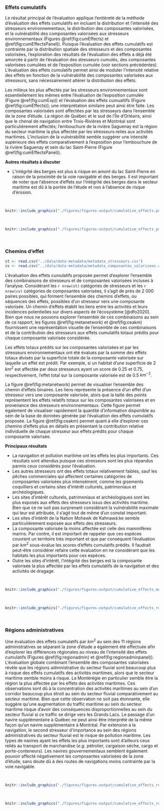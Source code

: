 ### Effets cumulatifs

Le résultat principal de l'évaluation applique l'entièreté de la méthode d'évaluation des effets cumulatifs en incluant la distribution et l'intensité des stresseurs environnementaux, la distribution des composantes valorisées, et la vulnérabilité des composantes valorisées aux stresseurs environnementaux (Figures \@ref(fig:cumEffects) et \@ref(fig:cumEffectsPanel)). Puisque l'évaluation des effets cumulatifs est contrainte par la distribution spatiale des stresseurs et des composantes valorisées, l'exploration des résultats de l'évaluation des effets a déjà été amorcée à partir de l'évaluation des stresseurs cumulés, des composantes valorisées cumulées et de l'exposition cumulée (voir sections précédentes). L'évaluation des effets cumulatifs permet ainsi de moduler l'intensité relative des effets en fonction de la vulnérabilité des composantes valorisées aux stresseurs, sans nécessairement altérer la distribution des effets.

Les milieux les plus affectés par les stresseurs environnementaux sont essentiellement les mêmes entre l'évaluation de l'exposition cumulée (Figure \@ref(fig:cumExp)) et l'évaluation des effets cumualtifs (Figure \@ref(fig:cumEffects)); une interprétation similaire peut ainsi être faite. Les composantes valorisées sont affectées par les stresseurs dans l'ensemble de la zone d'étude. La région de Québec et le sud de l'Île d'Orléans, ainsi que le chenal de navigation entre Trois-Rivières et Montréal sont particulièrement affectés; l'embouchure de la rivière Saguenay est la région du secteur maritime la plus affectée par les stresseurs reliés aux activités maritimes. L'inclusion de la vulnérabilité semble suggérer une intensité supérieure des effets comparativement à l'exposition pour l'embouchure de la rivière Saguenay et sein du lac Saint-Pierre (Figure \@ref(fig:cumEffectsPanel)).

**Autres résultats à discuter**

- L'intégrité des berges est plus à risque en amont du lac Saint-Pierre en raison de la proximité de la voie navigable et des berges. Il est important de noter que l'absence d'effets sur l'intégrité des berges dans le secteur maritime est dû à la portée de l'étude et non à l'absence de risque d'érosion.

<br/>

```r
knitr::include_graphics("./figures/figures-output/cumulative_effects.png")
```

<br/>

```r
knitr::include_graphics("./figures/figures-output/cumulative_effects_panel.png")
```

<br/>

### Chemins d'effet

```r
st <- read.csv("../data/data-metadata/metadata_stresseurs.csv")
cv <- read.csv("../data/data-metadata/metadata_composantes_valorisees.csv")
```

L'évaluation des effets cumulatifs proposée permet d'explorer l'ensemble des combinaisons de stresseurs et de composantes valorisées incluses à l'analyse. Considérant les `r nrow(st)` catégories de stresseurs et les `r nrow(cv)` catégories de composantes valorisées, il s'agit de près de 2 000 paires possibles, qui forment l'ensemble des chemins d'effets, ou séquences des effets, possibles d'un stresseur vers une composante valorisée. Un chemin d'effets établit les liens entre les activités et leurs incidences potentielles sur divers aspects de l’écosystème [@dfo2020]. Bien que nous ne pouvons explorer l'ensemble de ces combinaisons au sein de ce rapport, les figures \@ref(fig:metanetwork) et \@ref(fig:ceakm) fournissent une représentation visuelle de l'ensemble de ces combinaisons et de la contribution des stresseurs aux effets cumulatifs totaux prédits pour chaque composante valorisée considérée.

Les effets totaux prédits sur les composantes valorisées et par les stresseurs environnementaux ont été évalués par la somme des effets totaux divisés par la superficie totale de la composante valorisée sur laquelle un effet est prédit. Par exemple, si un habitat d'une superficie de 2 $km^2$ est affectée par deux stresseurs ayant un score de 0.25 et 0.75, respectivement, l'effet total sur la composante valorisée est de 0.5 $km^{-2}$.

La figure \@ref(fig:metanetwork) permet de visualiser l'ensemble des chemin d'effets binaires. Les liens représente la présence d'un effet d'un stresseur vers une composante valorisée, alors que la taille des points représentent les effets relatifs totaux sur les composantes valorisées et en provenance des stresseurs environnementaux. Cette figure permet également de visualiser rapidement la quantité d'information disponible au sein de la base de données générée par l'évaluation des effets cumulatifs proposée. La figure \@ref(fig:ceakm) permet quant à elle d'explorer ces chemins d'effets plus en détails en présentant la contribution relative individuelle de chaque stresseur aux effets prédits pour chaque composante valorisée.

**Principaux résultats**

- La navigation et pollution maritime ont les effets les plus importants. Ces résultats sont attendus puisque ces stresseurs sont les plus répandus parmis ceux considérés pour l'évaluation.
- Les autres stresseurs ont des effets totaux relativement faibles, sauf les pêches commerciales qui affectent certaines catégories de composantes valorisées plus intensément, comme les gisements coquilliers et certains sites d'intérêt culturels, patrimoniaux et archéologiques.
- Les sites d'intérêt culturels, patrimoniaux et archéologiques sont les plus exposés aux effets des stresseurs issus des activités maritime. Bien que ce ne soit pas surprenant considérant la vulnérabilité maximale qui leur est attribuée, il s'agit tout de même d'un constat important.
- Les sites d'intérêt de la Nation Mohawk de Kahnawà:ke semble particulièrement exposée aux effets des stresseurs.
- La composante valorisée la moins affectée est celle des mammifères marins. Par contre, il est important de rappeler que ces espèces couvrent un territoire très important et que par conséquent l'évaluation par $km^2$ sous-évalue les scores d'effets cumulatifs prédits. Il faudrait peut-être considérer refaire cette évaluation en ne considérant que les habitats les plus importants pour ces espèces.
- Outre les sites d'intérêt, l'intégrité des berges est la composante valorisée la plus affectée par les effets cumulatifs de la navigation et des activités de dragage.


<br/>

```r
knitr::include_graphics("./figures/figures-output/cumulative_effects_metanetwork.png")
```

<br/>

```r
knitr::include_graphics("./figures/figures-output/cumulative_effects_regional_contribution.png")
```

<br/>


### Régions administratives

Une évaluation des effets cumulatifs par $km^2$ au sein des 11 régions administratives se séparant la zone d'étude a également été effectuée afin d'explorer les différences régionales au niveau de l'intensité des effets cumulatifs (Figures \@ref(fig:regionadmin) et \@ref(fig:regionadminpanel)). L'évaluation globale combinant l'ensemble des composantes valorisées révèle que les régions administrative du secteur fluvial sont beaucoup plus à risque des effets cumulatifs des activités maritimes, alors que le secteur maritime semble moins à risque. La Montérégie en particulier semble être la région la plus affectée par les effets des activités maritimes. Ces observations sont dû à la concentration des activités maritimes au sein d'un corridor beaucoup plus étroit au sein du secteur fluvial comparativement au secteur maritime. Bien que cette observation ne soit pas étonnante, elle suggère qu'une augmentation du traffic maritime au sein du secteur maritime risque d'avoir des conséquences disproportionnelles au sein du secteur fluvial si ce traffic se dirige vers les Grands Lacs. Le passage d'un navire supplémentaire à Québec ne peut ainsi être interprété de la même façon qu'un navire supplémentaire à Montréal. Par extension à la navigation, le second stresseur d'importance au sein des régions administratives du secteur fluvial est le risque de pollution maritime. Les types de navires ayant les effets les plus importants sont d'ailleurs ceux reliés au transport de marchandise (*e.g.* pétrolier, cargaison sèche, cargo et porte-conteneurs). Les navires gouvernementaux semblent également pouvoir affecté négativement les composantes valorisées de la zone d'étude, sans doute dû à des routes de navigations moins contrainte par la voie navigable.




<br/>

```r
knitr::include_graphics("./figures/figures-output/cumulative_effects_region_cea.png")
```

<br/>

```r
knitr::include_graphics("./figures/figures-output/cumulative_effects_region_cea_panel.png")
```

<br/>
